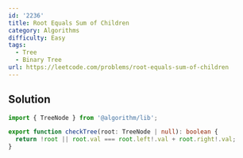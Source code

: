 ```yaml
---
id: '2236'
title: Root Equals Sum of Children
category: Algorithms
difficulty: Easy
tags:
  - Tree
  - Binary Tree
url: https://leetcode.com/problems/root-equals-sum-of-children
---
```


## Solution

```typescript filename="solution.ts" copy
import { TreeNode } from '@algorithm/lib';

export function checkTree(root: TreeNode | null): boolean {
  return !root || root.val === root.left!.val + root.right!.val;
}
```
